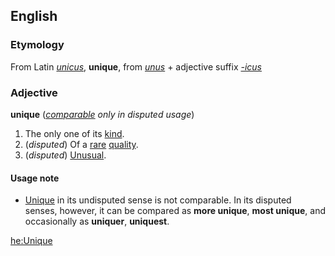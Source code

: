 ==English==
===Etymology===
From Latin ''[[unicus]]'', '''unique''', from ''[[unus]]'' + adjective suffix ''[[-icus]]''
===Adjective===
'''unique''' (''[[comparable]] only in disputed usage'')

#The only one of its [[kind]].
#(''disputed'') Of a [[rare]] [[quality]].
#(''disputed'') [[Unusual]].

====Usage note====
*[[Unique]] in its undisputed sense is not comparable.  In its disputed senses, however, it can be compared as '''more unique''', '''most unique''',  and occasionally as '''uniquer''', '''uniquest'''.

[[he:Unique]]